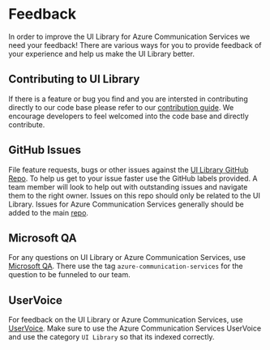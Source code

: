 
<Meta id="feedback" title="Feedback" />

# Feedback

In order to improve the UI Library for Azure Communication Services we need your feedback!
There are various ways for you to provide feedback of your experience and help us make the UI Library better.

## Contributing to UI Library

If there is a feature or bug you find and you are intersted in contributing directly to our code base please refer to our [contribution guide](https://github.com/Azure/communication-ui-library/blob/main/docs/contributing-guide/1.%20getting-set-up.md).
We encourage developers to feel welcomed into the code base and directly contribute.

## GitHub Issues

File feature requests, bugs or other issues against the [UI Library GitHub Repo](https://github.com/Azure/communication-ui-library/issues).
To help us get to your issue faster use the GitHub labels provided.
A team member will look to help out with outstanding issues and navigate them to the right owner.
Issues on this repo should only be related to the UI Library. Issues for Azure Communication Services generally should be added to the main [repo](https://github.com/Azure/communication).

## Microsoft QA

For any questions on UI Library or Azure Communication Services, use [Microsoft QA](https://docs.microsoft.com/en-us/answers/topics/azure-communication-services.html).
There use the tag `azure-communication-services` for the question to be funneled to our team.

## UserVoice

For feedback on the UI Library or Azure Communication Services, use [UserVoice](https://feedback.azure.com/forums/934536-azure-communication-services).
Make sure to use the Azure Communication Services UserVoice and use the category `UI Library` so that its indexed correctly.
